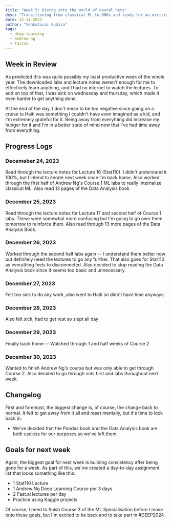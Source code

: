 ```yaml
---
title: "Week 5: Diving into the world of neural nets"
desc: "Transitioning from classical ML to DNNs and ready for an exciting #Deep24"
date: 12-31-2023
author: "Venkatasai Gudisa"
tags:
  - deep-learning
  - andrew-ng
  - fastai
---
```

## Week in Review
As predicted this was quite possibly my least productive week of the whole year.
The downloaded labs and lecture notes weren't enough for me to effectively learn anything, and I had no internet to watch the lectures.
To add on top of that, I was sick on wednesday and thursday, which made it even harder to get anything done.

At the end of the day, I don't mean to be too negative since going on a cruise to Haiti was something I couldn't have even imagined as a kid,
and I'm extremely grateful for it. Being away from everything did increase my hunger for it and I'm in a better state of mind now that
I've had time away from everything.

## Progress Logs
### Decemeber 24, 2023
Read through the lecture notes for Lecture 16 (Stat110). I didn't understand it 100%, but I intend to iterate next week once I'm back home.
Also worked through the first half of Andrew Ng's Course 1 ML labs to really internalize classical ML. Also read 13 pages of the Data Analysis book

### December 25, 2023
Read through the lecture notes for Lecture 17 and second half of Course 1 labs. These were somewhat more confusing but I'm going to go over 
them tomorrow to reinforce them. Also read through 13 more pages of the Data Analysis Book.

### December 26, 2023
Worked through the second half labs again -- I understand them better now but definitely need the lectures to go any further. 
That also goes for Stat110 as everything feels to disconnected. Also decided to stop reading the Data Analysis book since it seems too
basic and unnecessary.

### December 27, 2023
Felt too sick to do any work, also went to Haiti so didn't have time anyways.

### December 28, 2023
Also felt sick, had to get rest so slept all day

### December 29, 2023
Finally back home -- Watched through 1 and half weeks of Course 2

### December 30, 2023
Wanted to finish Andrew Ng's course but was only able to get through Course 2. Also decided to go through vids first and labs throughout next week.

## Changelog
First and foremost, the biggest change is, of course, the change back to normal. It felt to get away from it all and reset mentally, but
it's time to lock back in. 

- We've decided that the Pandas book and the Data Analysis book are both useless for our purposes so we've left them. 

## Goals for next week
Again, the biggest goal for next week is building consistency after being gone for a week. As part of this, we'vw created a day-to-day assignment list
that looks something like this:
- 1 Stat110 Lecture
- 1 Andrew Ng Deep Learning Course per 3 days
- 2 Fast.ai lectures per day
- Practice using Kaggle projects

Of course, I need to finish Course 3 of the ML Specialisation before I move onto these goals, but I'm excited to be back and to take part in #DEEP2024
